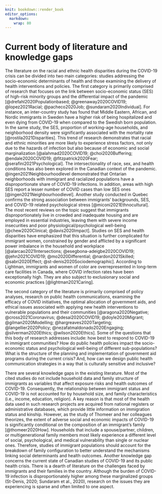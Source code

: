 ```yaml
---
knit: bookdown::render_book
editor_options: 
  markdown: 
    wrap: 80
---
```


# Current body of literature and knowledge gaps

The literature on the racial and ethnic health disparities during the COVID-19
crisis can be divided into two main categories: studies addressing the
socio-economic determinants of health and those examining the delivery of health
interventions and policies. The first category is primarily comprised of
research that focuses on the link between socio-economic status (SES) of
high-risk minority groups and the differential impact of the pandemic
[@drefahl2020Populationbased; @greenaway2020COVID19; @lopez2021Racial;
@pacheco2020Job; @sundaram2020Individual]. For instance, an inter-country study
has found that Middle Eastern, African, and Nordic immigrants in Sweden have a
higher risk of being hospitalized and even dying from COVID-19 when compared to
the Swedish born population. In the same study, the SES, proportion of
working-age households, and neighborhood density were significantly associated
with the mortality rate [@rostila2021Disparities]. This trend of research
demonstrates that racial and ethnic minorities are more likely to experience
stress factors, not only due to the hazards of infection but also because of
economic and social marginalization [@alahmad2020COVID19; @choi2020Buffering;
@endale2020COVID19; @fitzpatrick2020Fear; @serafini2021Psychological]. The
intersectionality of race, sex, and health conditions has also been explored in
the Canadian context of the pandemic. @ingen2021Neighbourhoodlevel demonstrated
that Ontarian neighborhoods with immigrant and racialized populations have a
disproportionate share of COVID-19 infections. In addition, areas with high SES
report a lesser number of COVID cases than low SES ones
[@ingen2021Neighbourhoodlevel]. Another study conducted in Quebec confirms the
strong association between immigrants' backgrounds, SES, and COVID-19 related
psychological stress [@miconi2021Ethnocultural]. The most recent reviews on the
topic suggest that immigrants disproportionately live in crowded and inadequate
housing and are employed in essential industries, leaving them with severe
income insecurities and poor physiological/psychological well-being
[@chew2020Clinical; @davis2020Impact]. Studies on SES and health disparities
have emphasized that this situation is further complicated for immigrant women,
constrained by gender and afflicted by a significant power imbalance in the
household and workplace [@alarcao2021Intersections;
@esegbona-adeigbe2020COVID19; @jehn2021COVID19; @mo2020Differential;
@nardon2021Skilled; @sabri2020Effect; @st-denis2020Sociodemographic]. According
to Lightman, immigrants and women of color are overrepresented in long-term care
facilities in Canada, where COVID infection rates have been exceptionally high.
They are also subject to exclusionary social and economic practices
[@lightman2021Caring].

The second category of the literature is primarily comprised of policy analyses,
research on public health communications, examining the efficacy of COVID
initiatives, the optimal allocation of government aids, and ethical issues
associated with applying new health interventions to vulnerable populations and
their communities [@aragona2020Negative; @cross2021Coronavirus;
@desai2020COVID19; @doyle2020Migrant; @gilman2020Modelling;
@hargreaves2020Targeting; @langellier2020Policy; @nezafatmaldonado2020Engaging;
@silverman2020Ethics; @wilson2020Ethics]. Some of the questions that this body
of research addresses include: how best to respond to COVID-19 in immigrant
communities? How do public health policies impact the socio-economic status and
psychological well-being of different sub-populations? What is the structure of
the planning and implementation of government aid programs during the current
crisis? And, how can we design public health communication strategies in a way
that is culturally sensitive and inclusive?

There are several knowledge gaps in the existing literature. Most of the cited
studies do not include household data and family structure of immigrants as
variables that affect exposure risks and health outcomes of COVID-19.
Consequently, the relationship between immigrant status and COVID-19 is not
accounted for by household size, and family characteristics (i.e., income,
education, religion). A key reason is that most of the health data used in such
research projects are acquired from national registers or administrative
databases, which provide little information on immigration status and kinship.
However, as the study of Thomeer and her colleagues theorizes, the extent of
adverse social and economic impacts of COVID-19 is significantly conditional on
the composition of an immigrant's family [@thomeer2020How]. Households that
include a spouse/partner, children, or multigenerational family members most
likely experience a different level of social, psychological, and medical
vulnerability than single or nuclear ones. Therefore, studies of immigrant
populations should account for the breakdown of family configuration to better
understand the mechanisms linking social determinants and health outcomes.
Another knowledge gap concerns the current state of Canadian studies of COVID-19
and its public health crisis. There is a dearth of literature on the challenges
faced by immigrants and their families in the country. Although the burden of
COVID-19 infection is disproportionately higher among these marginalized groups
(St-Denis, 2020; Sundaram et al., 2020), research on the issues they are
experiencing is sparse and often limited to one aspect.
<!--Likewise, there is limited focus on the effectiveness of COVID-19 crisis management for immigrants at the policy level. In response to the mounting cases of COVID, the federal government and provinces and territories of Canada have launched multi-pronged public health initiatives to protect society from the epidemic (Migone, 2020). However, many open questions remain unanswered, including, do interventions efficiently reach the migrant groups? What are the likely effects of each program on different immigrant communities? How can an intervention be tailored to the needs of a particular migrant group and their families? -->

\newpage
